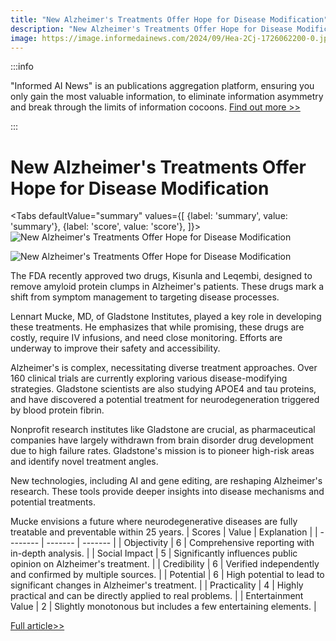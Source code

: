 ```yaml
---
title: "New Alzheimer's Treatments Offer Hope for Disease Modification"
description: "New Alzheimer's Treatments Offer Hope for Disease Modification"
image: https://image.informedainews.com/2024/09/Hea-2Cj-1726062200-0.jpg
---
```



:::info

"Informed AI News" is an publications aggregation platform, ensuring you only gain the most valuable information, to eliminate information asymmetry and break through the limits of information cocoons.  [Find out more >>](/)

:::

# New Alzheimer's Treatments Offer Hope for Disease Modification


<Tabs
	defaultValue="summary"
	values={[
	{label: 'summary', value: 'summary'},
	{label: 'score', value: 'score'},
]}>
<TabItem value="summary">
<img
  src="https://image.informedainews.com/2024/09/Hea-2Cj-1726062200-0.jpg"
  alt="New Alzheimer's Treatments Offer Hope for Disease Modification"
/>

<img
  src="https://image.informedainews.com/2024/09/Hea-TAd-1726062200-1.jpg"
  alt="New Alzheimer's Treatments Offer Hope for Disease Modification"
/>



The FDA recently approved two drugs, Kisunla and Leqembi, designed to remove amyloid protein clumps in Alzheimer's patients. These drugs mark a shift from symptom management to targeting disease processes.

Lennart Mucke, MD, of Gladstone Institutes, played a key role in developing these treatments. He emphasizes that while promising, these drugs are costly, require IV infusions, and need close monitoring. Efforts are underway to improve their safety and accessibility.

Alzheimer's is complex, necessitating diverse treatment approaches. Over 160 clinical trials are currently exploring various disease-modifying strategies. Gladstone scientists are also studying APOE4 and tau proteins, and have discovered a potential treatment for neurodegeneration triggered by blood protein fibrin.

Nonprofit research institutes like Gladstone are crucial, as pharmaceutical companies have largely withdrawn from brain disorder drug development due to high failure rates. Gladstone's mission is to pioneer high-risk areas and identify novel treatment angles.

New technologies, including AI and gene editing, are reshaping Alzheimer's research. These tools provide deeper insights into disease mechanisms and potential treatments.

Mucke envisions a future where neurodegenerative diseases are fully treatable and preventable within 25 years.
</TabItem>
<TabItem value="score">
	| Scores     | Value   | Explanation |
	| -------- | ------- | ------- |
	| Objectivity  | 6    | Comprehensive reporting with in-depth analysis.    |
	| Social Impact | 5     | Significantly influences public opinion on Alzheimer's treatment.    |
	| Credibility    | 6    | Verified independently and confirmed by multiple sources.    |
	| Potential    | 6    | High potential to lead to significant changes in Alzheimer's treatment.    |
	| Practicality    | 4    | Highly practical and can be directly applied to real problems.    |
	| Entertainment Value    | 2    | Slightly monotonous but includes a few entertaining elements.    |
</TabItem>
</Tabs>

[Full article>>](https://medicalxpress.com/news/2024-09-alzheimer-qa-neurological-disease-expert.html)
